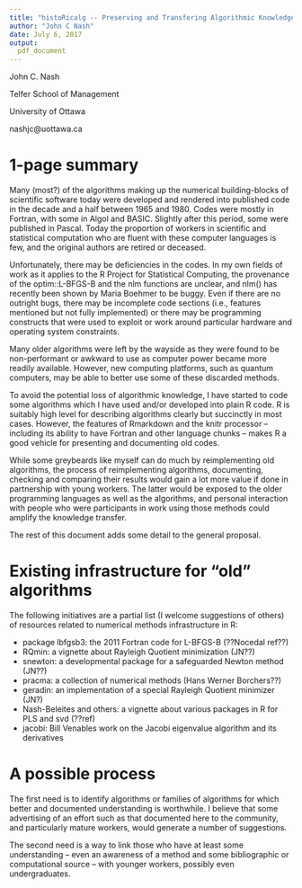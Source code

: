 ```yaml
---
title: "histoRicalg -- Preserving and Transfering Algorithmic Knowledge"
author: "John C Nash"
date: July 6, 2017
output:
  pdf_document
---
```


John C. Nash
  
Telfer School of Management
  
University of Ottawa

nashjc@uottawa.ca


# 1-page summary

Many (most?) of the algorithms making up the numerical building-blocks of scientific software today
were developed and rendered into published code in the decade and a half between 1965 and 1980.
Codes were mostly in Fortran, with some in Algol and BASIC. Slightly after this period, some 
were published in Pascal. Today the proportion of workers in scientific and statistical 
computation who are fluent with these
computer languages is few, and the original authors are retired or deceased. 

Unfortunately, there may be deficiencies in the codes. In my own fields of work as it applies 
to the R Project for Statistical Computing, the provenance of the optim::L-BFGS-B and the 
nlm functions are unclear, and nlm() has recently been shown by Maria Boehmer to be buggy.
Even if there are no outright bugs, there may be incomplete code sections (i.e., features
mentioned but not fully implemented) or there may be programming constructs that were used
to exploit or work around particular hardware and operating system constraints. 

Many older algorithms were left by the wayside as they were found to be non-performant or
awkward to use as computer power became more readily available. However, new computing
platforms, such as quantum computers, may be able to better use some of these discarded
methods. 

To avoid the potential loss of algorithmic knowledge, I have started to code some algorithms
which I have used and/or developed into plain R code. R is suitably high level for describing
algorithms clearly but succinctly in most cases. However, the features of Rmarkdown and the 
knitr processor -- including its ability to have Fortran and other language chunks -- makes
R a good vehicle for presenting and documenting old codes. 

While some greybeards like myself can do much by reimplementing old algorithms, the process of
reimplementing algorithms, documenting, checking and comparing their results would gain a lot
more value if done in partnership with young workers. The latter would be exposed to the older
programming languages as well as the algorithms, and personal interaction with people who were
participants in work using those methods could amplify the knowledge transfer.

The rest of this document adds some detail to the general proposal.

# Existing infrastructure for "old" algorithms

The following initiatives are a partial list (I welcome suggestions of others) of resources 
related to numerical methods infrastructure in R:

- package lbfgsb3: the 2011 Fortran code for L-BFGS-B (??Nocedal ref??)
- RQmin: a vignette about Rayleigh Quotient minimization (JN??)
- snewton: a developmental package for a safeguarded Newton method (JN??)
- pracma: a collection of numerical methods (Hans Werner Borchers??)
- geradin: an implementation of a special Rayleigh Quotient minimizer (JN?)
- Nash-Beleites and others: a vignette about various packages in R for PLS and svd (??ref)
- jacobi: Bill Venables work on the Jacobi eigenvalue algorithm and its derivatives


# A possible process

The first need is to identify algorithms or families of algorithms for which better
and documented understanding is worthwhile.  I believe that some advertising of an 
effort such as that documented here to the community, and particularly mature workers,
would generate a number of suggestions.

The second need is a way to link those who have at least some understanding -- even an
awareness of a method and some bibliographic or computational source -- with younger
workers, possibly even undergraduates. 



